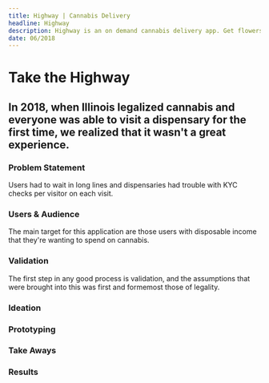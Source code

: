 ```yaml
---
title: Highway | Cannabis Delivery
headline: Highway
description: Highway is an on demand cannabis delivery app. Get flowers, extracts, edibles, and topicals delivered.
date: 06/2018
---
```


# Take the Highway

## In 2018, when Illinois legalized cannabis and everyone was able to visit a dispensary for the first time, we realized that it wasn't a great experience.

### Problem Statement

Users had to wait in long lines and dispensaries had trouble with KYC checks per visitor on each visit.

### Users & Audience

The main target for this application are those users with disposable income that they're wanting to spend on cannabis.

### Validation

The first step in any good process is validation, and the assumptions that were brought into this was first and formemost those of legality.

### Ideation

### Prototyping

### Take Aways

### Results
